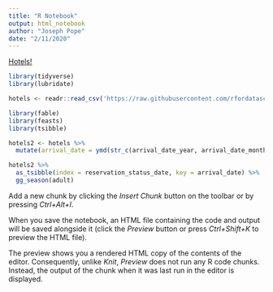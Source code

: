 ```yaml
---
title: "R Notebook"
output: html_notebook
author: "Joseph Pope"
date: "2/11/2020"
---
```


[Hotels!](https://github.com/rfordatascience/tidytuesday/tree/master/data/2020/2020-02-11)


```r
library(tidyverse)
library(lubridate)

hotels <- readr::read_csv('https://raw.githubusercontent.com/rfordatascience/tidytuesday/master/data/2020/2020-02-11/hotels.csv')

```

```r

library(fable)
library(feasts)
library(tsibble)

hotels2 <- hotels %>%
  mutate(arrival_date = ymd(str_c(arrival_date_year, arrival_date_month, arrival_date_day_of_month)))

hotels2 %>%
  as_tsibble(index = reservation_status_date, key = arrival_date) %>%
  gg_season(adult)

```






Add a new chunk by clicking the *Insert Chunk* button on the toolbar or by pressing *Ctrl+Alt+I*.

When you save the notebook, an HTML file containing the code and output will be saved alongside it (click the *Preview* button or press *Ctrl+Shift+K* to preview the HTML file).

The preview shows you a rendered HTML copy of the contents of the editor. Consequently, unlike *Knit*, *Preview* does not run any R code chunks. Instead, the output of the chunk when it was last run in the editor is displayed.
